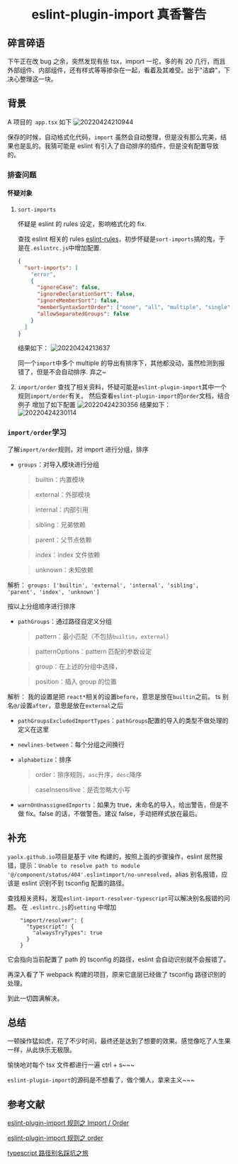 # <center>eslint-plugin-import 真香警告</center>

## 碎言碎语

下午正在改 bug 之余，突然发现有些 tsx，import 一坨，多的有 20 几行，而且外部组件、内部组件，还有样式等等掺杂在一起，看着及其难受。出于"洁癖"，下决心整理这一块。

## 背景

A 项目的` app.tsx` 如下
![20220424210944](https://cdn.jsdelivr.net/gh/yaolx/picBed@main/blogs/pics/20220424210944.png)

保存的时候，自动格式化代码，`import` 虽然会自动整理，但是没有那么完美，结果也是乱的。我猜可能是 eslint 有引入了自动排序的插件，但是没有配置导致的。

### 排查问题

#### 怀疑对象

1. `sort-imports`

   怀疑是 eslint 的 rules 设定，影响格式化的 fix.

   查找 eslint 相关的 rules [eslint-rules](https://eslint.org/docs/rules/)，初步怀疑是`sort-imports`搞的鬼，于是在`.eslintrc.js`中增加配置.

   ```json
   {
     "sort-imports": [
       "error",
       {
         "ignoreCase": false,
         "ignoreDeclarationSort": false,
         "ignoreMemberSort": false,
         "memberSyntaxSortOrder": ["none", "all", "multiple", "single"],
         "allowSeparatedGroups": false
       }
     ]
   }
   ```

   结果如下：
   ![20220424213637](https://cdn.jsdelivr.net/gh/yaolx/picBed@main/blogs/pics/20220424213637.png)

   同一个`import`中多个 multiple 的导出有排序下，其他都没动，虽然检测到报错了，但是不会自动排序.
   弃之~

2. `import/order`
   查找了相关资料，怀疑可能是`eslint-plugin-import`其中一个规则`import/order`有关。
   然后查看`eslint-plugin-import`的`order`文档，结合例子
   增加了如下配置
   ![20220424230356](https://cdn.jsdelivr.net/gh/yaolx/picBed@main/blogs/pics/20220424230356.png)
   结果如下：
   ![20220424230114](https://cdn.jsdelivr.net/gh/yaolx/picBed@main/blogs/pics/20220424230114.png)

### `import/order`学习

了解`import/order`规则，对 import 进行分组，排序

- `groups`：对导入模块进行分组

  > builtin：内置模块

  > external：外部模块

  > internal：内部引用

  > sibling：兄弟依赖

  > parent：父节点依赖

  > index：index 文件依赖

  > unknown：未知依赖

解析：
`groups: ['builtin', 'external', 'internal', 'sibling', 'parent', 'index', 'unknown']`

按以上分组顺序进行排序

- `pathGroups`：通过路径自定义分组

  > pattern：最小匹配（不包括`builtin`，`external`）

  > patternOptions：pattern 匹配的参数设定

  > group：在上述的分组中选择，

  > position：插入 group 的位置

解析：
我的设置是把 `react*`相关的设置`before`，意思是放在`builtin`之前。
ts 别名`@/`设置`after`，意思是放在`external`之后

- `pathGroupsExcludedImportTypes`：`pathGroups`配置的导入的类型不做处理的定义在这里
- `newlines-between`：每个分组之间换行
- `alphabetize`：排序

  > order：排序规则，`asc`升序，`desc`降序

  > caseInsensitive：是否忽略大小写

- `warnOnUnassignedImports`：如果为 true，未命名的导入，给出警告，但是不做 fix。false 的话，不做警告。建议 false，手动把样式放在最后。

## 补充

`yaolx.github.io`项目是基于 vite 构建的，按照上面的步骤操作，eslint 居然报错，提示：`Unable to resolve path to module '@/component/status/404'.eslintimport/no-unresolved`，alias 别名报错，应该是 eslint 识别不到 tsconfig 配置的路径。

查找相关资料，发现`eslint-import-resolver-typescript`可以解决别名报错的问题。
在 `.eslintrc.js`的`setting` 中增加

```pre
    "import/resolver": {
      "typescript": {
        "alwaysTryTypes": true
      }
    }
```

它会指向当前配置了 path 的 tsconfig 的路径，eslint 会自动识别就不会报错了。

再深入看了下 webpack 构建的项目，原来它底层已经做了 tsconfig 路径识别的处理。

到此一切圆满解决。

## 总结

一顿操作猛如虎，花了不少时间，最终还是达到了想要的效果。感觉像吃了人生果一样，从此快乐无极限。

愉快地对每个 tsx 文件都进行一遍 ctrl + s~~~

`eslint-plugin-import`的源码是不想看了，做个懒人，拿来主义~~~

## 参考文献

[eslint-plugin-import 规则之 Import / Order](https://segmentfault.com/a/1190000041375528)

[eslint-plugin-import 规则之 order](https://github.com/import-js/eslint-plugin-import/blob/main/docs/rules/order.md)

[typescript 路径别名踩坑之旅
](https://juejin.cn/post/6868472838613893127)
